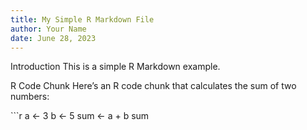 ```yaml
---
title: My Simple R Markdown File
author: Your Name
date: June 28, 2023
---
```


Introduction
This is a simple R Markdown example.

R Code Chunk
Here's an R code chunk that calculates the sum of two numbers:

```r
a <- 3
b <- 5
sum <- a + b
sum
